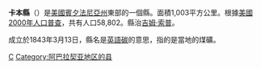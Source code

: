 {{Otheruses|卡本縣|subject=美國賓夕法尼亞州的一個縣|other=同名的縣}}
<!--[[File:Map_of_Pennsylvania_highlighting_Carbon_County.svg|225px]]-->
{{Infobox U.S. County| 
 county  = 卡本縣|
 state = 賓夕法尼亞州 |
 en county  = Carbon County|
 en state = Pennsylvania |
 seal =  |
 map = Map of Pennsylvania highlighting Carbon County.svg |
 map size = 225|
 founded = [[March_13|March 13]], [[1843|1843]]|
 seat = [[Jim_Thorpe,_Pennsylvania|Jim Thorpe]] | 
 area = 1,003 [[km²|km²]] (387 [[square_mile|mi²]]) |
 area water = 16 km² (6 mi²) |
 area percentage = 1.06% |
 census yr = 2000|
 pop = 58,802 |
 density = 60|
 web = www.carboncounty.com|
|}}
'''卡本縣'''（{{lang-en|Carbon County}}）是[[美國|美國]][[賓夕法尼亞州|賓夕法尼亞州]]東部的一個縣。面積1,003平方公里。根據[[美國2000年人口普查|美國2000年人口普查]]，共有人口58,802。縣治[[吉姆·索普_(賓夕法尼亞州城市)|吉姆·索普]]。

成立於1843年3月13日，縣名是[[英語|英語]][[碳|碳]]的意思，指的是當地的煤礦。
{{Pennsylvania-stub}}
{{Pennsylvania}}

[[Category:賓夕法尼亞州行政區劃|C]]
[[Category:阿巴拉契亚地区的县|Category:阿巴拉契亚地区的县]]